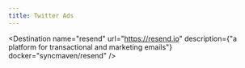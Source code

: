 ```yaml
---
title: Twitter Ads
---
```



<Destination
  name="resend"
  url="https://resend.io"
  description={"a platform for transactional and marketing emails"}
  docker="syncmaven/resend" />

